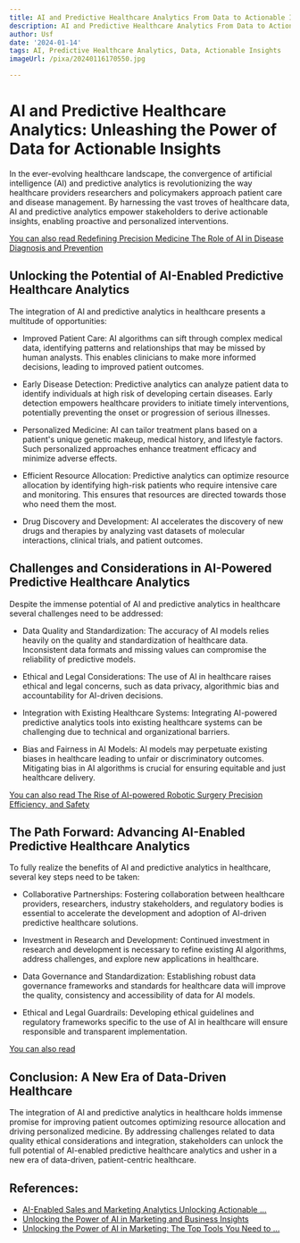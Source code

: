 ```yaml
---
title: AI and Predictive Healthcare Analytics From Data to Actionable Insights
description: AI and Predictive Healthcare Analytics From Data to Actionable Insights
author: Usf
date: '2024-01-14'
tags: AI, Predictive Healthcare Analytics, Data, Actionable Insights
imageUrl: /pixa/20240116170550.jpg

---
```

#  AI and Predictive Healthcare Analytics: Unleashing the Power of Data for Actionable Insights

In the ever-evolving healthcare landscape,  the convergence of artificial intelligence (AI) and  predictive analytics  is revolutionizing the way healthcare providers researchers  and policymakers approach patient care  and disease management. By harnessing the vast troves of healthcare data, AI and predictive analytics empower stakeholders to  derive  actionable insights, enabling proactive and personalized interventions.

[You can also read Redefining  Precision Medicine The Role of AI in Disease Diagnosis and Prevention](Redefining%20Precision%20Medicine%20The%20Role%20of%20AI%20in%20Disease%20Diagnosis%20and%20Prevention)


## Unlocking  the Potential of AI-Enabled Predictive Healthcare Analytics

The integration of AI and predictive analytics in healthcare  presents a multitude of opportunities:

- Improved Patient Care: AI algorithms can  sift through complex medical data, identifying patterns and relationships that may be missed by human analysts. This enables clinicians to make more informed  decisions, leading to improved patient outcomes.

- Early  Disease Detection: Predictive analytics can analyze patient data to identify individuals at high risk  of developing certain diseases. Early detection empowers healthcare providers to initiate timely interventions, potentially preventing the onset or progression  of serious illnesses.

- Personalized Medicine: AI can tailor treatment plans based  on a patient's unique  genetic makeup,  medical history, and lifestyle  factors. Such personalized approaches enhance treatment efficacy and minimize adverse effects.

- Efficient Resource Allocation: Predictive analytics can optimize resource allocation by identifying high-risk patients who  require intensive care and monitoring. This ensures that resources are directed towards those who  need them the most.

- Drug Discovery and Development: AI accelerates the discovery  of new drugs  and therapies by analyzing vast datasets of molecular interactions, clinical trials, and  patient outcomes.

## Challenges and Considerations in AI-Powered Predictive Healthcare Analytics

Despite the immense potential of AI and predictive analytics in healthcare several challenges need to be addressed:

- Data  Quality and Standardization: The accuracy of AI models  relies  heavily on the quality and standardization of healthcare  data. Inconsistent data formats and missing values can compromise the reliability of predictive models.

- Ethical and Legal Considerations: The  use of AI  in healthcare raises ethical and legal concerns, such as  data privacy, algorithmic bias and  accountability for AI-driven decisions.

- Integration with Existing Healthcare Systems:  Integrating AI-powered predictive analytics tools into existing  healthcare systems can  be challenging due to technical and organizational barriers.

- Bias and Fairness in  AI Models: AI models may perpetuate  existing biases in healthcare leading to unfair or discriminatory outcomes. Mitigating bias  in AI algorithms is crucial for ensuring equitable and just healthcare delivery.

[You can also read The Rise of AI-powered Robotic Surgery Precision Efficiency, and  Safety](The%20Rise%20of%20AI-powered%20Robotic%20Surgery%20Precision%2C%20Efficiency%2C%20and%20Safety)


## The Path Forward: Advancing AI-Enabled Predictive Healthcare Analytics

To fully realize the benefits of AI and predictive analytics in healthcare, several key steps need to be taken:

- Collaborative Partnerships: Fostering collaboration between healthcare providers, researchers, industry stakeholders, and regulatory bodies is essential to accelerate the development and adoption of AI-driven predictive healthcare solutions.

- Investment in Research and Development: Continued investment in research and development is necessary  to  refine existing AI algorithms, address challenges, and  explore new applications in  healthcare.

-  Data Governance and Standardization: Establishing robust data governance frameworks and standards for healthcare data will improve the quality, consistency and accessibility of data for AI models.

- Ethical  and Legal Guardrails: Developing ethical guidelines and  regulatory frameworks specific to the  use  of  AI in healthcare will ensure  responsible and transparent implementation.

[You can also read ]()


## Conclusion: A New  Era of Data-Driven  Healthcare

The integration of AI and predictive analytics in healthcare holds immense promise for improving patient outcomes optimizing resource allocation and driving personalized medicine.  By addressing challenges related to  data quality ethical  considerations and integration, stakeholders can unlock the  full  potential of AI-enabled predictive healthcare analytics and  usher  in a new era of data-driven, patient-centric healthcare.

## References:
- [AI-Enabled Sales and Marketing Analytics Unlocking Actionable ...](https://aiseller.xyz/blog/ai-enabled%20sales%20and%20marketing%20analytics%20unlocking%20actionable%20insights%20from%20data)
- [Unlocking the Power of AI in Marketing and Business Insights](https://www.linkedin.com/pulse/unlocking-power-ai-marketing-business-insights-bu%C5%9Fra-akta%C5%9F?utm_source=rss&utm_campaign=articles_sitemaps&utm_medium=google_news)
- [Unlocking the Power of AI in Marketing: The Top Tools You Need to ...](https://smarklabs.com/blog/unlocking-the-power-of-ai-in-marketing-the-top-tools-you-need-to-know/)
